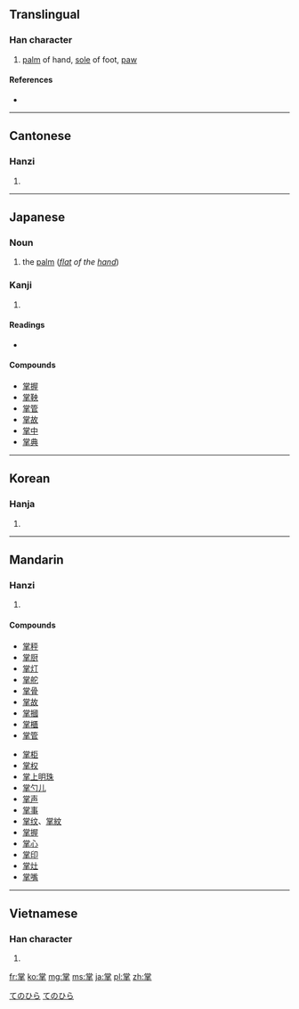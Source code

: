 ==Translingual==

===Han character===
{{Han char|rn=64|rad=手|as=08|sn=12|four=9050<sub>2</sub>|canj=火月口手 (FBRQ)}}

# [[palm]] of hand, [[sole]] of foot, [[paw]]

====References====
* {{Han ref|kx=0437.050|dkj=12248|dj=0786.130|hdz=31889.020|uh=638C|ud=25484|bh=B478|bd=46200}}

----

==Cantonese==

===Hanzi===
{{yue-hanzi|jyut=|y=jeung2}}

# {{defn|Cantonese|sort=手08}}

----

==Japanese==

===Noun===
{{ja-noun|k|hira=てのひら|rom=tenohira}}

# the [[palm]] (''[[flat]] of the [[hand]]'')

===Kanji===
{{ja-kanji|grade=c|rs=手08}}

# {{defn|Japanese|sort=手08}}

====Readings====
* {{ja-readings|on=[[しょう]] (shō)|kun=[[たなごころ]] (tanagokoro), [[たなそこ]], (tanasoko), [[つかさどる]] (tsukasadoru), [[てのひら]] (tenohira)}}

====Compounds====
* [[掌握]]
* [[掌鞅]]
* [[掌管]]
* [[掌故]]
* [[掌中]]
* [[掌典]]

[[Category:1000 Japanese basic words|てのひら]]
[[Category:ja:Anatomy|てのひら]]

----

==Korean==

===Hanja===
{{ko-hanja|hangeul=장|eumhun=|rv=jang|mr=chang|y=cang}}

# {{defn|Korean|sort=手08}}

----

==Mandarin==

===Hanzi===
{{cmn-hanzi|pin=[[zhǎng]] ([[zhang3]])|wg=chang<sup>3</sup>}}

# {{defn|Mandarin|sort=手08}}

====Compounds====
{{top2}}
* [[掌秤]]
* [[掌厨]]
* [[掌灯]]
* [[掌舵]]
* [[掌骨]]
* [[掌故]]
* [[掌摑]]
* [[掌櫃]]
* [[掌管]]
{{mid2}}
* [[掌柜]]
* [[掌权]]
* [[掌上明珠]]
* [[掌勺儿]]
* [[掌声]]
* [[掌事]]
* [[掌纹]]、[[掌紋]]
* [[掌握]]
* [[掌心]]
* [[掌印]]
* [[掌灶]]
* [[掌嘴]]
{{bottom}}

----

==Vietnamese==

===Han character===
{{vi-hantu|[[chưởng]]|rs=手08}}

# {{defn|Vietnamese|sort=手08}}

[[fr:掌]]
[[ko:掌]]
[[mg:掌]]
[[ms:掌]]
[[ja:掌]]
[[pl:掌]]
[[zh:掌]]